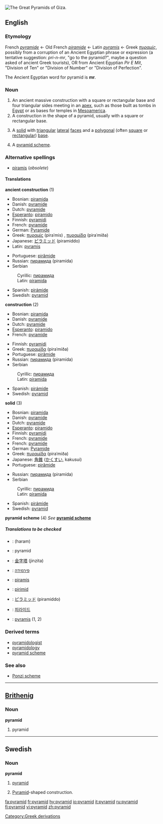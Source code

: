 [[Image:Pyramids of Egypt1.jpg|thumb|right|The Great Pyramids of Giza.]]
{{wikipedia}}
==English==

===Etymology===
{{rfc}}
French ''[[pyramide]]'' ← Old French ''[[piramide]]'' ← Latin ''[[pyramis]]'' ← Greek ''[[πυραμίς]]'', possibly from a corruption of an Ancient Egyptian phrase or expression (a tentative suggestion: ''pri-n-mr'', "go to the pyramid?", maybe a question asked of ancient Greek tourists), OR from Ancient Egyptian ''Pir E Mit'', "Division of Ten" or "Division of Number" or "Division of Perfection".

The Ancient Egyptian word for pyramid is '''mr'''.

===Noun===
{{en-noun}}
#An ancient massive construction with a square or rectangular base and four triangular sides meeting in an [[apex]], such as those built as tombs in [[Egypt]] or as bases for temples in [[Mesoamerica]].
#A construction in the shape of a pyramid, usually with a square or rectangular base.
#{{geometry}} A [[solid]] with [[triangular]] [[lateral]] [[face]]s and a [[polygonal]] (often [[square]] or [[rectangular]]) [[base]].
#A [[pyramid scheme]].
{{seeCites}}

===Alternative spellings===
*[[piramis]] (''obsolete'')

====Translations====
'''ancient construction''' (1)
{{top}}
*Bosnian: [[piramida]] {{f}}
*Danish: [[pyramide]] {{c}}
*Dutch: [[pyramide]] {{f}}
*[[Esperanto]]: [[piramido]]
*Finnish: [[pyramidi]]
*French: [[pyramide]] {{f}}
*German: [[Pyramide]] {{f}}
*Greek: [[πυραμίς]] (piraˈmis) {{f}}, [[πυραμίδα]] (piraˈmiða) {{f}}
*Japanese: [[ピラミッド]] (piramiddo)
*Latin: [[pyramis]] {{f}}
{{mid}}
*Portuguese: [[pirâmide]] {{f}}
*Russian: [[пирамида]] (piramída) {{f}}
*Serbian
:Cyrillic: [[пирамида]] {{f}}
:Latin: [[piramida]] {{f}}
*Spanish: [[pirámide]]
*Swedish: [[#Swedish|pyramid]] {{c}}
{{bottom}}

'''construction''' (2)
{{top}}
*Bosnian: [[piramida]] {{f}}
*Danish: [[pyramide]] {{c}}
*Dutch: [[pyramide]] {{f}}
*[[Esperanto]]: [[piramido]]
*French: [[pyramide]] {{f}}
{{mid}}
*Finnish: [[pyramidi]]
*Greek: [[πυραμίδα]] (piraˈmiða) {{f}}
*Portuguese: [[pirâmide]] {{f}}
*Russian: [[пирамида]] (piramída) {{f}}
*Serbian
:Cyrillic: [[пирамида]] {{f}}
:Latin: [[piramida]] {{f}}
*Spanish: [[pirámide]]
*Swedish: [[#Swedish|pyramid]] {{c}}
{{bottom}}

'''solid''' (3)
{{top}}
*Bosnian: [[piramida]] {{f}}
*Danish: [[pyramide]] {{c}}
*Dutch: [[pyramide]] {{f}}
*[[Esperanto]]: [[piramido]]
*Finnish: [[pyramidi]]
*French: [[pyramide]] {{f}}
*French: [[pyramide]] {{f}}
*German: [[Pyramide]] {{f}}
*Greek: [[πυραμίδα]] (piraˈmiða) {{f}}
*Japanese: [[角錐]] ([[かくすい]], kakusui)
*Portuguese: [[pirâmide]] {{f}}
{{mid}}
*Russian: [[пирамида]] (piramída) {{f}}
*Serbian
:Cyrillic: [[пирамида]] {{f}}
:Latin: [[piramida]] {{f}}
*Spanish: [[pirámide]]
*Swedish: [[pyramid#Swedish|pyramid]] {{c}}
{{bottom}}

'''pyramid scheme''' (4)
''See'' '''[[pyramid scheme]]'''

=====Translations to be checked=====
<!--Remove this section once all of the translations below have been moved into the tables above.-->
{{checktrans}}
*{{ttbc|Arabic}}: {{ARchar|[[هرم]]}} (haram)
*{{ttbc|Brithenig}}: pyramid {{f}}
*{{ttbc|Chinese}}: [[金字塔]] (jinzita)
*{{ttbc|Hebrew}}: [[פירמידה]] {{f}}
*{{ttbc|Hungarian}}: [[piramis]]
*{{ttbc|Irish}}: [[pirimid]]
*{{ttbc|Japanese}}: [[ピラミッド]] (piramiddo)
*{{ttbc|Korean}}: [[피라미드]]
*{{ttbc|Latin}}: [[pyramis]] {{f}} (1, 2)

===Derived terms===
*[[pyramidologist]]
*[[pyramidology]]
*[[pyramid scheme]]

===See also===
*[[Ponzi scheme]]

----

==[[Brithenig]]==

===Noun===
'''pyramid'''
#pyramid<!--in which sense(s)?-->

[[Category:Greek derivations]]

----

==Swedish==

===Noun===
{{sv-noun-reg-r-c|2=pyramide}}
'''pyramid''' {{c}}


#{{sv-geometry}} [[#English|pyramid]]
#[[Pyramid]]-shaped construction.

[[fa:pyramid]]
[[fr:pyramid]]
[[hy:pyramid]]
[[io:pyramid]]
[[it:pyramid]]
[[ru:pyramid]]
[[fi:pyramid]]
[[vi:pyramid]]
[[zh:pyramid]]